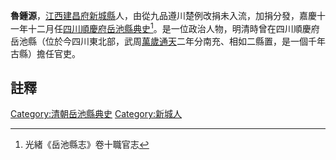 {{明清人物信息框
| 姓名 =魯鍾源
| 最高職務 = [[四川|四川]][[岳池縣|岳池縣]][[典史|典史]]
| 國家 = 大清
| 籍貫 = [[江西|江西]][[建昌府|建昌府]][[新城縣|新城縣]]
| 字號 =
| 出生日期 = ？年？月？日
| 逝世日期 = ？年？月？日
| 墓葬 = 
| 配偶 =  
| 親屬 = 曾祖、祖、父，母
| 出身 =從九品遵川楚例改捐未入流加捐分發 
| 著作 =  
*
}}
'''魯鍾源'''{{BD|？年||？年||}}，[[江西|江西]][[建昌府|建昌府]][[新城縣|新城縣]]人，由從九品遵川楚例改捐未入流，加捐分發，嘉慶十一年十二月任[[四川|四川]][[順慶府|順慶府]][[岳池縣|岳池縣]][[典史|典史]]<ref>光緒《岳池縣志》卷十職官志</ref>。是一位政治人物，明清時曾在四川順慶府岳池縣（位於今四川東北部，武周[[萬歲通天|萬歲通天]]二年分南充、相如二縣置，是一個千年古縣）擔任官吏。
==註釋==
{{reflist}}
{{清朝人物小作品}}
[[Category:清朝岳池縣典史|Category:清朝岳池縣典史]]
[[Category:新城人|Category:新城人]]